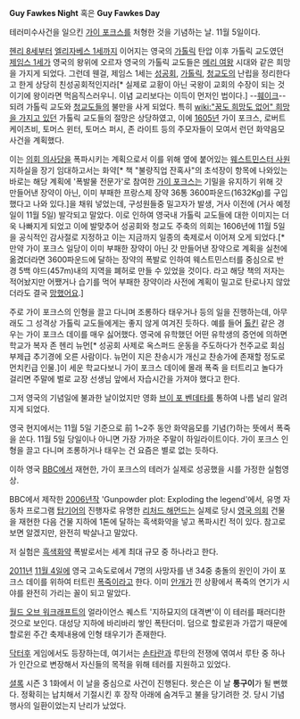 '''Guy Fawkes Night''' 혹은 '''Guy Fawkes Day'''

테러미수사건을 일으킨 [[가이 포크스]]를 처형한 것을 기념하는 날. 11월 5일이다.

[[헨리 8세]]부터 [[엘리자베스 1세]]까지 이어지는 영국의 [[가톨릭]] 탄압 이후 가톨릭 교도였던 [[제임스 1세]]가 영국의 왕위에 오르자 영국의 가톨릭 교도들은 [[메리 여왕]] 시대와 같은 희망을 가지게 되었다. 그런데 웬걸, 제임스 1세는 [[성공회]], [[가톨릭]], [[청교도]]의 난립을 정리한다고 한게 상당히 친성공회적인지라[* 실제로 교황이 아닌 국왕이 교회의 수장이 되는 것이기에 왕이라면 먹음직스러우니. 이념 교리보다는 이득이 먼저인 법이다.] --[[훼이크]]-- 되려 가톨릭 교도와 [[청교도]]들의 불만을 사게 되었다. 특히 [[wiki:"꿈도 희망도 없어" 희망을 가지고 있던]] 가톨릭 교도들의 절망은 상당하였고, 이에 [[1605년]] 가이 포크스, 로버트 케이츠비, 토머스 윈터, 토머스 퍼시, 존 라이트 등의 주모자들이 모여서 런던 화약음모사건을 계획했다.

이는 [[영국 국회의사당|의회 의사당]]을 폭파시키는 계획으로서 이를 위해 옆에 붙어있는 [[웨스트민스터 사원]] 지하실을 장기 임대하고서는 화약[* 책 "불량직업 잔혹사"의 초석장이 항목에 나와있는 바로는 해당 계획에 '폭발물 전문가'로 참여한 [[가이 포크스]]는 기밀을 유지하기 위해 갓 만들어낸 장약이 아닌, 이미 부패한 프랑스제 장약 36통 3600파운드(1632Kg)를 구입했다고 나와 있다.]을 채워 넣었는데, 구성원들중 밀고자가 발생, 거사 이전에 (거사 예정일이 11월 5일) 발각되고 말았다. 이로 인하여 영국내 가톨릭 교도들에 대한 이미지는 더욱 나빠지게 되었고 이에 발맞추어 성공회와 청교도 주축의 의회는 1606년에 11월 5일을 공식적인 감사절로 지정하고 이는 지금까지 일종의 축제로서 이어져 오게 되었다.[* 만약 가이 포크스 일당이 이미 부패한 장약이 아닌 갓 만들어낸 장약으로 계획을 실천에 옮겼더라면 3600파운드에 달하는 장약의 폭발로 인하여 웨스트민스터를 중심으로 반경 5백 야드(457m)내의 지역을 폐허로 만들 수 있었을 것이다. 라고 해당 책의 저자는 적어놨지만 어쨌거나 습기를 먹어 부패한 장약이라 사전에 계획이 밀고로 탄로나지 않았더라도 결국 [[망했어요]].]

주로 가이 포크스의 인형을 끌고 다니며 조롱하다 태우거나 등의 일을 진행하는데, 아무래도 그 성격상 가톨릭 교도들에게는 좋지 않게 여겨진 듯하다. 예를 들어 [[톨킨]] 같은 경우는 가이 포크스 데이를 매우 싫어했다. 영국에 유학했던 어떤 유학생의 증언에 의하면 학교가 복자 존 헨리 뉴먼[* 성공회 사제로 옥스퍼드 운동을 주도하다가 천주교로 회심 부제급 추기경에 오른 사람이다. 뉴먼이 지은 찬송시가 개신교 찬송가에 존재할 정도로 먼치킨급 인물.]이 세운 학교다보니 가이 포크스 데이에 몰래 폭죽 을 터트리고 놀다가 걸리면 주말에 벌로 교장 선생님 앞에서 자습시간을 가져야 했다고 한다.

그저 영국의 기념일에 불과한 날이었지만 영화 [[브이 포 벤데타]]를 통하여 나름 널리 알려지게 되었다.

영국 현지에서는 11월 5일 기준으로 前 1~2주 동안 화약음모를 기념(?)하는 뜻에서 폭죽을 쏜다. 11월 5일 당일이나 아니면 가장 가까운 주말이 하일라이트이다. 가이 포크스 인형을 끌고 다니며 조롱하거나 태우는 건 요즘은 별로 없는 듯하다.

이하 영국 [[BBC]]에서 재현한, 가이 포크스의 테러가 실제로 성공했을 시를 가정한 실험영상.

BBC에서 제작한 [[2006년]]작 'Gunpowder plot: Exploding the legend'에서, 유명 자동차 프로그램 [[탑기어]]의 진행자로 유명한 [[리처드 해먼드]]는 실제로 당시 [[영국 의회]] 건물을 재현한 다음 건물 지하에 1톤에 달하는 흑색화약을 넣고 폭파시킨 적이 있다. 참고로 보면 알겠지만, 완전히 박살나고 말았다.

{{{#!html
<object width="425" height="344"><param name="movie" value="http://www.youtube.com/v/eFytcsA9mU8&hl=en&fs=1"></param><param name="allowFullScreen" value="true"></param><embed src="http://www.youtube.com/v/eFytcsA9mU8&hl=en&fs=1" type="application/x-shockwave-flash" allowfullscreen="true" width="425" height="344"></embed></object>
}}}
저 실험은 [[흑색화약]] 폭발로서는 세계 최대 규모 중 하나라고 한다.

[[2011년]] [[11월 4일]]에 영국 고속도로에서 7명의 사망자를 낸 34중 충돌의 원인이 가이 포크스 데이를 위하여 터트린 [[폭죽]]이라고 한다. 이미 [[안개]]가 낀 상황에서 폭죽의 연기가 시야를 완전히 가리는 꼴이 되고 말았다.

[[월드 오브 워크래프트]]의 얼라이언스 퀘스트 '지하묘지의 대격변'이 이 테러를 패러디한 것으로 보인다. 대성당 지하에 바리바리 쌓인 폭탄더미. 덤으로 할로윈과 가깝기 때문에 할로윈 주간 축제내용에 인형 태우기가 존재한다.

[[닥터후]] 게임에서도 등장하는데, 여기서는 [[손타란]]과 루탄의 전쟁에 엮여서 루탄 중 하나가 인간으로 변장해서 자신들의 목적을 위해 테러를 지원하고 있었다.

[[셜록]] 시즌 3 1화에서 이 날을 중심으로 사건이 진행된다. 왓슨은 이 날 '''통구이'''가 될 뻔했다. 정확히는 납치해서 기절시킨 후 장작 아래에 숨겨두고 불을 당기려한 것. 당시 기념행사의 일환이었는지 난리가 났었다.
